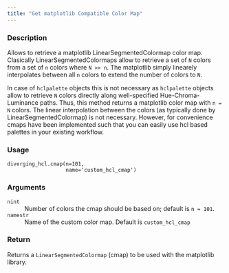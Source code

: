 ```yaml
---
title: "Get matplotlib Compatible Color Map"
---
```


### Description

Allows to retrieve a matplotlib LinearSegmentedColormap color map.
Clasically LinearSegmentedColormaps allow to retrieve a set of `N`
colors from a set of `n` colors where `N >> n`. The matplotlib
simply linearely interpolates between all `n` colors to extend
the number of colors to `N`.

In case of `hclpalette` objects this is not necessary as
`hclpalette` objects allow to retrieve `N` colors directly
along well-specified Hue-Chroma-Luminance paths. Thus, this method
returns a matplotlib color map with `n = N` colors. The linear 
interpolation between the colors (as typically done by
LinearSegmentedColormap) is not necessary. However, for convenience
cmaps have been implemented such that you can easily use hcl based
palettes in your existing workflow.

### Usage

<pre><code class='language-python'>diverging_hcl.cmap(n=101,<br/>                   name=&#x27;custom_hcl_cmap&#x27;)</code></pre>

### Arguments

<dl class="pyp-list param-list">
  <dt style = "white-space: nowrap; font-family: monospace; vertical-align: top">
   <code id="colorspace.palettes.diverging_hcl.cmap:n">n</code><code class="argument-class">int</code>
  </dt>
 <dd>Number of colors the cmap should be based on; default is `n = 101`.</dd>
  <dt style = "white-space: nowrap; font-family: monospace; vertical-align: top">
   <code id="colorspace.palettes.diverging_hcl.cmap:name">name</code><code class="argument-class">str</code>
  </dt>
 <dd>Name of the custom color map. Default is `custom_hcl_cmap`</dd>
</dl>

### Return

Returns a `LinearSegmentedColormap` (cmap) to be used
with the matplotlib library.

